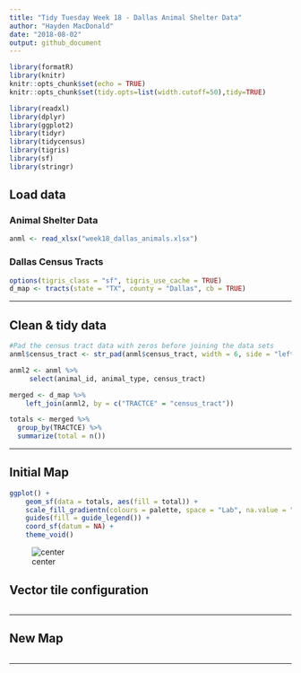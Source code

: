 ---
title: "Tidy Tuesday Week 18 - Dallas Animal Shelter Data"
author: "Hayden MacDonald"
date: "2018-08-02"
output: github_document
---

```{r setup, echo=FALSE}
library(formatR)
library(knitr)
knitr::opts_chunk$set(echo = TRUE)
knitr::opts_chunk$set(tidy.opts=list(width.cutoff=50),tidy=TRUE)

library(readxl)
library(dplyr)
library(ggplot2)
library(tidyr)
library(tidycensus)
library(tigris)
library(sf)
library(stringr)
```

## Load data

### Animal Shelter Data

```{r}
anml <- read_xlsx("week18_dallas_animals.xlsx")
```

### Dallas Census Tracts

```{r}
options(tigris_class = "sf", tigris_use_cache = TRUE)
d_map <- tracts(state = "TX", county = "Dallas", cb = TRUE)
```

----

## Clean & tidy data

```{r}
#Pad the census tract data with zeros before joining the data sets
anml$census_tract <- str_pad(anml$census_tract, width = 6, side = "left", pad = "0")

anml2 <- anml %>%
     select(animal_id, animal_type, census_tract)

merged <- d_map %>%
    left_join(anml2, by = c("TRACTCE" = "census_tract"))

totals <- merged %>%
  group_by(TRACTCE) %>%
  summarize(total = n())
```

----

## Initial Map

```{r}
ggplot() + 
    geom_sf(data = totals, aes(fill = total)) +
    scale_fill_gradientn(colours = palette, space = "Lab", na.value = "grey50", aesthetics = "fill") +
    guides(fill = guide_legend()) +
    coord_sf(datum = NA) + 
    theme_void()
```

![center](initmap.png)


## Vector tile configuration

```{r}

```

----

## New Map

```{r}

```

----











